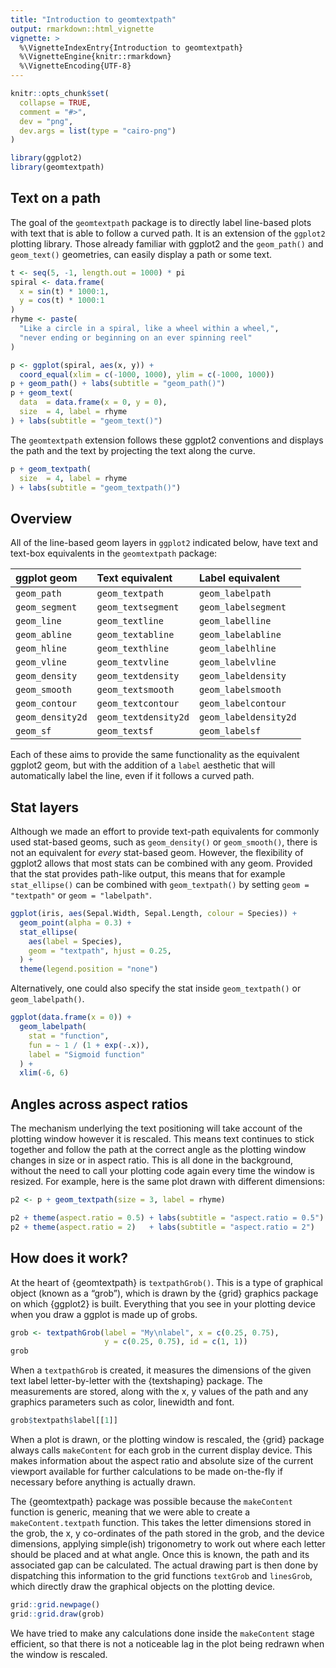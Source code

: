 ```yaml
---
title: "Introduction to geomtextpath"
output: rmarkdown::html_vignette
vignette: >
  %\VignetteIndexEntry{Introduction to geomtextpath}
  %\VignetteEngine{knitr::rmarkdown}
  %\VignetteEncoding{UTF-8}
---
```


```r
knitr::opts_chunk$set(
  collapse = TRUE,
  comment = "#>",
  dev = "png", 
  dev.args = list(type = "cairo-png")
)
```

```r
library(ggplot2)
library(geomtextpath)
```

## Text on a path

The goal of the `geomtextpath` package is to directly label line-based plots with text that is able to follow a curved path. It is an extension of the `ggplot2` plotting library. Those already familiar with ggplot2 and the `geom_path()` and `geom_text()` geometries, can easily display a path or some text.

```r
t <- seq(5, -1, length.out = 1000) * pi
spiral <- data.frame(
  x = sin(t) * 1000:1,
  y = cos(t) * 1000:1
)
rhyme <- paste(
  "Like a circle in a spiral, like a wheel within a wheel,",
  "never ending or beginning on an ever spinning reel"
)

p <- ggplot(spiral, aes(x, y)) +
  coord_equal(xlim = c(-1000, 1000), ylim = c(-1000, 1000))
p + geom_path() + labs(subtitle = "geom_path()")
p + geom_text(
  data  = data.frame(x = 0, y = 0),
  size  = 4, label = rhyme
) + labs(subtitle = "geom_text()")
```

The `geomtextpath` extension follows these ggplot2 conventions and displays the path and the text by projecting the text along the curve. 

```r
p + geom_textpath(
  size  = 4, label = rhyme
) + labs(subtitle = "geom_textpath()")
```

## Overview

All of the line-based geom layers in `ggplot2` indicated below, have text and text-box equivalents in the `geomtextpath` package:

| **ggplot geom**  | **Text equivalent**  | **Label equivalent**   |
|:-----------------|:---------------------|:-----------------------|
| `geom_path`      | `geom_textpath`      | `geom_labelpath`       |
| `geom_segment`   | `geom_textsegment`   | `geom_labelsegment`    |
| `geom_line`      | `geom_textline`      | `geom_labelline`       |
| `geom_abline`    | `geom_textabline`    | `geom_labelabline`     |
| `geom_hline`     | `geom_texthline`     | `geom_labelhline`      |
| `geom_vline`     | `geom_textvline`     | `geom_labelvline`      |
| `geom_density`   | `geom_textdensity`   | `geom_labeldensity`    |
| `geom_smooth`    | `geom_textsmooth`    | `geom_labelsmooth`     |
| `geom_contour`   | `geom_textcontour`   | `geom_labelcontour`    |
| `geom_density2d` | `geom_textdensity2d` | `geom_labeldensity2d`  |
| `geom_sf`        | `geom_textsf`        | `geom_labelsf`         |

Each of these aims to provide the same functionality as the equivalent ggplot2 geom, but with the addition of a `label` aesthetic that will automatically label the line, even if it follows a curved path.

## Stat layers

Although we made an effort to provide text-path equivalents for commonly used stat-based geoms, such as `geom_density()` or `geom_smooth()`, there is not an equivalent for *every* stat-based geom. However, the flexibility of ggplot2 allows that most stats can be combined with any geom. Provided that the stat provides path-like output, this means that for example `stat_ellipse()` can be combined with `geom_textpath()` by setting `geom = "textpath"` or `geom = "labelpath"`.

```r
ggplot(iris, aes(Sepal.Width, Sepal.Length, colour = Species)) +
  geom_point(alpha = 0.3) +
  stat_ellipse(
    aes(label = Species),
    geom = "textpath", hjust = 0.25,
  ) +
  theme(legend.position = "none")
```

Alternatively, one could also specify the stat inside `geom_textpath()` or `geom_labelpath()`.

```r
ggplot(data.frame(x = 0)) +
  geom_labelpath(
    stat = "function", 
    fun = ~ 1 / (1 + exp(-.x)),
    label = "Sigmoid function"
  ) +
  xlim(-6, 6)
```

## Angles across aspect ratios

The mechanism underlying the text positioning will take account of the plotting window however it is rescaled. This means text continues to stick together and follow the path at the correct angle as the plotting window changes in size or in aspect ratio. This is all done in the background, without the need to call your plotting code again every time the window is resized. For example, here is the same plot drawn with different dimensions:

```r
p2 <- p + geom_textpath(size = 3, label = rhyme)

p2 + theme(aspect.ratio = 0.5) + labs(subtitle = "aspect.ratio = 0.5")
p2 + theme(aspect.ratio = 2)   + labs(subtitle = "aspect.ratio = 2")
```

## How does it work?

At the heart of {geomtextpath} is `textpathGrob()`. This is a type of graphical object (known as a "grob"), which is drawn by the {grid} graphics package on which {ggplot2} is built. Everything that you see in your plotting device when you draw a ggplot is made up of grobs.

```r
grob <- textpathGrob(label = "My\nlabel", x = c(0.25, 0.75), 
                     y = c(0.25, 0.75), id = c(1, 1))
grob
```

When a `textpathGrob` is created, it measures the dimensions of the given text label letter-by-letter with the {textshaping} package. The measurements are stored, along with the x, y values of the path and any graphics parameters such as color, linewidth and font. 

```r
grob$textpath$label[[1]]
```

When a plot is drawn, or the plotting window is rescaled, the {grid} package always calls `makeContent` for each grob in the current display device. This makes information about the aspect ratio and absolute size of the current viewport available for further calculations to be made on-the-fly if necessary before anything is actually drawn.

The {geomtextpath} package was possible because the `makeContent` function is generic, meaning that we were able to create a `makeContent.textpath` function. This takes the letter dimensions stored in the grob, the x, y co-ordinates of the path stored in the grob, and the device dimensions, applying simple(ish) trigonometry to work out where each letter should be placed and at what angle. Once this is known, the path and its associated gap can be calculated. The actual drawing part is then done by dispatching this information to the grid functions `textGrob` and `linesGrob`, which directly draw the graphical objects on the plotting device.

```r
grid::grid.newpage()
grid::grid.draw(grob)
```

We have tried to make any calculations done inside the `makeContent` stage efficient, so that there is not a noticeable lag in the plot being redrawn when the window is rescaled.
